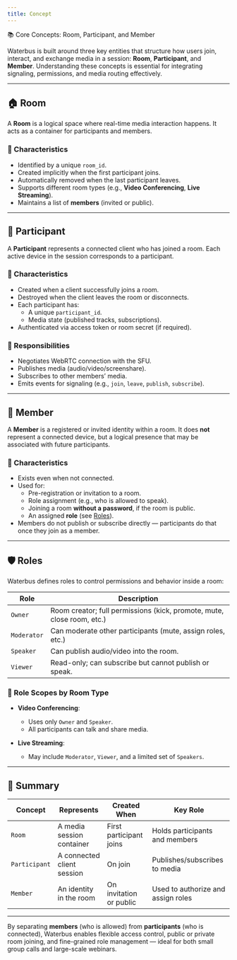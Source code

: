 ```yaml
---
title: Concept
---
```


📚 Core Concepts: Room, Participant, and Member

Waterbus is built around three key entities that structure how users join, interact, and exchange media in a session: **Room**, **Participant**, and **Member**. Understanding these concepts is essential for integrating signaling, permissions, and media routing effectively.

---

## 🏠 Room

A **Room** is a logical space where real-time media interaction happens. It acts as a container for participants and members.

### 🔑 Characteristics

- Identified by a unique `room_id`.
- Created implicitly when the first participant joins.
- Automatically removed when the last participant leaves.
- Supports different room types (e.g., **Video Conferencing**, **Live Streaming**).
- Maintains a list of **members** (invited or public).

---

## 👤 Participant

A **Participant** represents a connected client who has joined a room. Each active device in the session corresponds to a participant.

### 🔑 Characteristics

- Created when a client successfully joins a room.
- Destroyed when the client leaves the room or disconnects.
- Each participant has:
  - A unique `participant_id`.
  - Media state (published tracks, subscriptions).
- Authenticated via access token or room secret (if required).

### 🧠 Responsibilities

- Negotiates WebRTC connection with the SFU.
- Publishes media (audio/video/screenshare).
- Subscribes to other members’ media.
- Emits events for signaling (e.g., `join`, `leave`, `publish`, `subscribe`).

---

## 👥 Member

A **Member** is a registered or invited identity within a room. It does **not** represent a connected device, but a logical presence that may be associated with future participants.

### 🔑 Characteristics

- Exists even when not connected.
- Used for:
  - Pre-registration or invitation to a room.
  - Role assignment (e.g., who is allowed to speak).
  - Joining a room **without a password**, if the room is public.
  - An assigned **role** (see [Roles](#️-roles)).
- Members do not publish or subscribe directly — participants do that once they join as a member.

---

## 🛡️ Roles

Waterbus defines roles to control permissions and behavior inside a room:

| Role      | Description                                                               |
|-----------|---------------------------------------------------------------------------|
| `Owner`   | Room creator; full permissions (kick, promote, mute, close room, etc.)    |
| `Moderator` | Can moderate other participants (mute, assign roles, etc.)              |
| `Speaker` | Can publish audio/video into the room.                                    |
| `Viewer`  | Read-only; can subscribe but cannot publish or speak.                     |

### 🔁 Role Scopes by Room Type

- **Video Conferencing**:
  - Uses only `Owner` and `Speaker`.
  - All participants can talk and share media.

- **Live Streaming**:
  - May include `Moderator`, `Viewer`, and a limited set of `Speakers`.

---

## 🧩 Summary

| Concept      | Represents                   | Created When             | Key Role                                 |
|--------------|------------------------------|---------------------------|-------------------------------------------|
| `Room`       | A media session container    | First participant joins   | Holds participants and members            |
| `Participant`| A connected client session   | On join                   | Publishes/subscribes to media             |
| `Member`     | An identity in the room      | On invitation or public   | Used to authorize and assign roles        |

---

By separating **members** (who is allowed) from **participants** (who is connected), Waterbus enables flexible access control, public or private room joining, and fine-grained role management — ideal for both small group calls and large-scale webinars.
